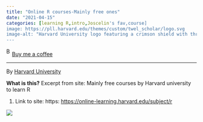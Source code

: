 ```yaml
---
title: "Online R courses-Mainly free ones"
date: "2021-04-15"
categories: [learning R,intro,Joscelin's fav,course]
image: https://pll.harvard.edu/themes/custom/twel_scholar/logo.svg
image-alt: "Harvard University logo featuring a crimson shield with three open books spelling 'VERITAS' and the words 'Harvard University' in white capital letters to the right of the shield."
---
```


<link href="https://fonts.googleapis.com/css?family=Cookie" rel="stylesheet"><a class="bmc-button" target="_blank" href="https://www.buymeacoffee.com/JoscelinRocha">![Buy me a coffee](https://cdn.buymeacoffee.com/buttons/bmc-new-btn-logo.svg){alt="Buy me a coffee" width="15" height="21"}Buy me a coffee</a>

------------------------------------------------------------------------

By [Harvard University](https://online-learning.harvard.edu/subject/r)

**What is this?** Excerpt from site: Mainly free courses by Harvard university to learn R

1.  Link to site: https: <https://online-learning.harvard.edu/subject/r>

![](https://pll.harvard.edu/themes/custom/twel_scholar/logo.svg)
